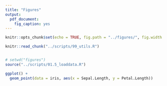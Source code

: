 ```yaml
---
title: "Figures"
output:
  pdf_document:
    fig_caption: yes
---
```


```r
knitr::opts_chunk$set(echo = TRUE, fig.path = "../figures/", fig.width = 5, fig.height = 6)
```

```r
knitr::read_chunk("../scripts/99_utils.R")
```

```r

```

```r
# setwd("figures")
source("../scripts/01.5_loaddata.R")
```

```r
ggplot() + 
  geom_point(data = iris, aes(x = Sepal.Length, y = Petal.Length))
```

